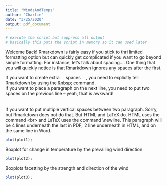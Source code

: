 ```yaml
---
title: "WindsAndTemps"
author: "Charlie"
date: "3/25/2020"
output: pdf_document
---
```


<!--```{r echo=FALSE,code = readLines("scripts/01-WindsAndTemps.R"), warning=FALSE, message=FALSE, results="hide", fig.show='hide' } 
# execute the script but suppress all output
# basically this puts the script in memory so it can used later
```-->

```r
# execute the script but suppress all output
# basically this puts the script in memory so it can used later
```

Welcome Back! 
Rmarkdown is fairly easy if you stick to thri limited formatting option but can quickly get complicated if you want to go beyond simple formatting. For instance, let's talk about spacing.... 
One    thing    that   you   will    quickly notice is that Rmarkdown ignores any spaces after the first.





If you want to create extra &nbsp;&nbsp;&nbsp; spaces &nbsp;&nbsp;&nbsp;, you need to explictly tell Rmarkdown by using the \&nbsp; command.  
If you want to place a paragraph on the next line, you need to put two spaces on the previous line -- yeah, that is awkward!
\newline \newline \newline \newline \newline
<br> <br> <br>
If you want to put multiple vertical spaces between two paragraph.  Sorry, but Rmarkdown does not do that.  But HTML and LaTeX do.  HTML uses the command \<br\> and LaTeX uses the command \\newline.  This paragraph will be 4 lines underneath the last in PDF, 2 line underneath in HTML, and on the same line in Word.

```r
plot(plot1);
```

Boxplot for change in temperature by the prevailing wind direction

```r
plot(plot2);
```

Boxplots facetting by the strength and direction of the wind

```r
plot(plot3);
```